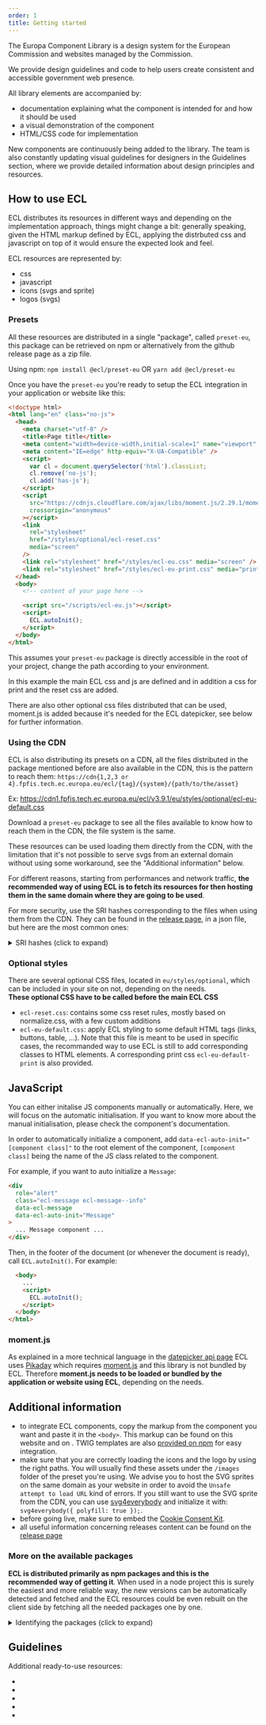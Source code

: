 ```yaml
---
order: 1
title: Getting started
---
```



The Europa Component Library is a design system for the European Commission and websites managed by the Commission.

We provide design guidelines and code to help users create consistent and accessible government web presence.

All library elements are accompanied by:

- documentation explaining what the component is intended for and how it should be used
- a visual demonstration of the component
- HTML/CSS code for implementation

New components are continuously being added to the library. The team is also constantly updating visual guidelines for designers in the Guidelines section, where we provide detailed information about design principles and resources.

## How to use ECL

ECL distributes its resources in different ways and depending on the implementation approach, things might change a bit: generally speaking, given the HTML markup defined by ECL, applying the distrbuted css and javascript on top of it would ensure the expected look and feel.

ECL resources are represented by:

- css
- javascript
- icons (svgs and sprite)
- logos (svgs)

### Presets

All these resources are distributed in a single "package", called `preset-eu`, this package can be retrieved on npm or alternatively from the github release page as a zip file.

Using npm:
`npm install @ecl/preset-eu`
OR
`yarn add @ecl/preset-eu`

Once you have the `preset-eu` you're ready to setup the ECL integration in your application or website like this:

```html
<!doctype html>
<html lang="en" class="no-js">
  <head>
    <meta charset="utf-8" />
    <title>Page title</title>
    <meta content="width=device-width,initial-scale=1" name="viewport" />
    <meta content="IE=edge" http-equiv="X-UA-Compatible" />
    <script>
      var cl = document.querySelector('html').classList;
      cl.remove('no-js');
      cl.add('has-js');
    </script>
    <script
      src="https://cdnjs.cloudflare.com/ajax/libs/moment.js/2.29.1/moment.min.js"
      crossorigin="anonymous"
    ></script>
    <link
      rel="stylesheet"
      href="/styles/optional/ecl-reset.css"
      media="screen"
    />
    <link rel="stylesheet" href="/styles/ecl-eu.css" media="screen" />
    <link rel="stylesheet" href="/styles/ecl-eu-print.css" media="print" />
  </head>
  <body>
    <!-- content of your page here -->

    <script src="/scripts/ecl-eu.js"></script>
    <script>
      ECL.autoInit();
    </script>
  </body>
</html>
```

This assumes your `preset-eu` package is directly accessible in the root of your project, change the path according to your environment.

In this example the main ECL css and js are defined and in addition a css for print and the reset css are added.

There are also other optional css files distributed that can be used, moment.js is added because it's needed for the ECL datepicker, see below for further information.

### Using the CDN

ECL is also distributing its presets on a CDN, all the files distributed in the package mentioned before are also available in the CDN, this is the pattern to reach them:
`https://cdn{1,2,3 or 4}.fpfis.tech.ec.europa.eu/ecl/{tag}/{system}/{path/to/the/asset}`

Ex: https://cdn1.fpfis.tech.ec.europa.eu/ecl/v3.9.1/eu/styles/optional/ecl-eu-default.css

Download a `preset-eu` package to see all the files available to know how to reach them in the CDN, the file system is the same.

These resources can be used loading them directly from the CDN, with the limitation that it's not possible to serve svgs from an external domain without using some workaround, see the "Additional information" below.

For different reasons, starting from performances and network traffic, **the recommended way of using ECL is to fetch its resources for then hosting them in the same domain where they are going to be used**.

For more security, use the SRI hashes corresponding to the files when using them from the CDN.
They can be found in the [release page](https://github.com/ec-europa/europa-component-library/releases), in a json file, but here are the most common ones:

<details>
  <summary>SRI hashes (click to expand)</summary>

  <ul>
    <li>
      for `ecl-eu.css`: <code>{process.env.ECL_EU_CSS}</code>
    </li>
    <li>
      for `ecl-eu-print.css`: <code>{process.env.ECL_EU_PRINT_CSS}</code>
    </li>
    <li>
      {' '}
      for `ecl-eu.js`: <code>{process.env.ECL_EU_JS}</code>
    </li>
  </ul>
</details>

### Optional styles

There are several optional CSS files, located in `eu/styles/optional`, which can be included in your site on not, depending on the needs.  
**These optional CSS have to be called before the main ECL CSS**

- `ecl-reset.css`: contains some css reset rules, mostly based on normalize.css, with a few custom additions
- `ecl-eu-default.css`: apply ECL styling to some default HTML tags (links, buttons, table, ...). Note that this file is meant to be used in specific cases, the recommanded way to use ECL is still to add corresponding classes to HTML elements. A corresponding print css `ecl-eu-default-print` is also provided.

## JavaScript

You can either initalise JS components manually or automatically. Here, we will focus on the automatic initialisation. If you want to know more about the manual initialisation, please check the component's documentation.

In order to automatically initialize a component, add `data-ecl-auto-init="[component class]"` to the root element of the component, `[component class]` being the name of the JS class related to the component.

For example, if you want to auto initialize a `Message`:

```html
<div
  role="alert"
  class="ecl-message ecl-message--info"
  data-ecl-message
  data-ecl-auto-init="Message"
>
  ... Message component ...
</div>
```

Then, in the footer of the document (or whenever the document is ready), call `ECL.autoInit()`. For example:

```html
  <body>
    ...
    <script>
      ECL.autoInit();
    </script>
  </body>
</html>
```

### moment.js

As explained in a more technical language in the [datepicker api page](/eu/components/forms/datepicker/api/) ECL uses [Pikaday](https://github.com/Pikaday/Pikaday) which requires [moment.js](https://momentjs.com/) and this library is not bundled by ECL.
Therefore **moment.js needs to be loaded or bundled by the application or website using ECL**, depending on the needs.

## Additional information

- to integrate ECL components, copy the markup from the component you want and paste it in the `<body>`. This markup can be found on this website and on <Link to="/playground/eu/" label="the playground" />.
  TWIG templates are also [provided on npm](https://www.npmjs.com/org/ecl) for easy integration.
- make sure that you are correctly loading the icons and the logo by using the right paths. You will usually find these assets under the `/images` folder of the preset you're using. We advise you to host the SVG sprites on the same domain as your website in order to avoid the `Unsafe attempt to load URL` kind of errors. If you still want to use the SVG sprite from the CDN, you can use [svg4everybody](https://github.com/jonathantneal/svg4everybody) and initialize it with: `svg4everybody({ polyfill: true });`.
- before going live, make sure to embed the [Cookie Consent Kit](https://webgate.ec.europa.eu/fpfis/wikis/display/webtools/Cookie+Consent+Kit+Banner).
- all useful information concerning releases content can be found on the [release page](https://github.com/ec-europa/europa-component-library/releases)

### More on the available packages

**ECL is distributed primarily as npm packages and this is the recommended way of getting it**.
When used in a node project this is surely the easiest and more reliable way, the new versions can be automatically detected and fetched and the ECL resources could be even rebuilt on the client side by fetching all the needed packages one by one.

<details>
  <summary>Identifying the packages (click to expand)</summary>

In every release, starting from 3.9.1, a file containing a list of all the available packages on npm is deployed on the github release page, this list is quite long and you don't surely need, in a normal situation, to know all the available packages as you don't need to fetch them all.

ECL releases npm packages for:

- builder (used to compile css and js) `@ecl/builder`
- presets (EC and EU) `@ecl/preset-eu`
- vanilla components (css and js) `@ecl/vanilla-component-{name}`
- twig components (twig template) `@ecl/twig-component-{name}`
- spec packages (data used in the demos) `@ecl/specs-component-{name}`
- resources packages `@ecl/resources-eu-{name}`
  </details>

## Guidelines

Additional ready-to-use resources:

- <Link to="/eu/guidelines/typography/" label="Typography" />
- <Link to="/eu/guidelines/colours/" label="Colours" />
- <Link to="/eu/guidelines/images/" label="Images" />
- <Link to="/eu/guidelines/iconography/" label="Iconography" />
- <Link to="/eu/guidelines/spacing/" label="Spacing" />
